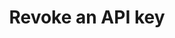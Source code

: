 ---
title: "Revoke an API key"
description: "Revoke an API key"
openapi: delete /api/v1/api-keys/{id}
deprecated: false
version: "1.0"
---